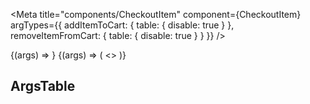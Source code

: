 



<CheckoutItemDescription />

<Meta
  title="components/CheckoutItem"
  component={CheckoutItem}
  argTypes={{
    addItemToCart: {
      table: {
        disable: true
      }
    },
    removeItemFromCart: {
      table: {
        disable: true
      }
    }
  }}
/>

<Canvas>
  <Story
    name="CheckoutItem Single"
    args={{
      name: 'Exclusive Bonsai',
      count: 1,
      price: 100,
      addItemToCart: addItemToCart,
      removeItemFromCart: removeItemFromCart
    }}
  >
    {(args) => <CheckoutItem {...args} />}
  </Story>
  <Story
    name="CheckoutItem Multiple"
    args={{
      name: 'Monstera',
      count: 3,
      price: 250,
      addItemToCart: addItemToCart,
      removeItemFromCart: removeItemFromCart
    }}
  >
    {(args) => (
      <>
        <CheckoutItem {...args} />
        <CheckoutItem {...args} />
      </>
    )}
  </Story>
</Canvas>

## ArgsTable

<ArgsTable of={CheckoutItem} />
